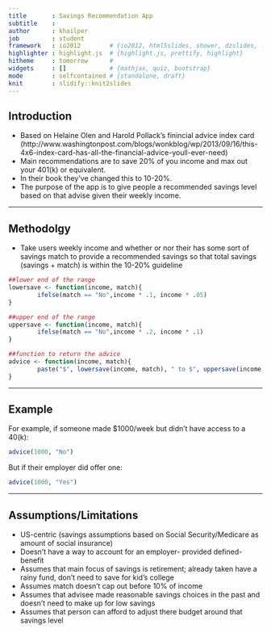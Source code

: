 ```yaml
---
title       : Savings Recommendation App
subtitle    : 
author      : khailper
job         : student
framework   : io2012        # {io2012, html5slides, shower, dzslides, ...}
highlighter : highlight.js  # {highlight.js, prettify, highlight}
hitheme     : tomorrow      # 
widgets     : []            # {mathjax, quiz, bootstrap}
mode        : selfcontained # {standalone, draft}
knit        : slidify::knit2slides
---
```


## Introduction

- Based on Helaine Olen and Harold Pollack's finincial advice index card
(http://www.washingtonpost.com/blogs/wonkblog/wp/2013/09/16/this-4x6-index-card-has-all-the-financial-advice-youll-ever-need)
- Main recommendations are to save 20% of you income and max out your 401(k) or equivalent.
- In their book they've changed this to 10-20%.
- The purpose of the app is to give people a recommended savings level based on that advise given their weekly income.

---

## Methodolgy

- Take users weekly income and whether or nor their has some sort of savings match to provide a recommended savings so that total savings (savings + match) is within the 10-20% guideline

```r
##lower end of the range
lowersave <- function(income, match){
        ifelse(match == "No",income * .1, income * .05)
}

##upper end of the range
uppersave <- function(income, match){
        ifelse(match == "No",income * .2, income * .1)
}

##function to return the advice
advice <- function(income, match){
        paste("$", lowersave(income, match), " to $", uppersave(income, match), collapse = "")
}
```

---

## Example

For example, if someone made $1000/week but didn't have access to a 40(k):
```r
advice(1000, "No")
```

But if their employer did offer one:
```r
advice(1000, "Yes")
```

---

## Assumptions/Limitations

- US-centric (savings assumptions based on Social Security/Medicare as amount of social insurance)
- Doesn't have a way to account for an employer- provided defined-benefit
- Assumes that main focus of savings is retirement; already taken have a rainy fund, don't need to save for kid's college
- Assumes match doesn't cap out before 10% of income
- Assumes that advisee made reasonable savings choices in the past and doesn't need to make up for low savings
- Assumes that person can afford to adjust there budget around that savings level